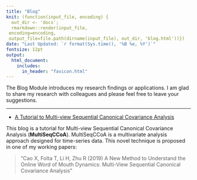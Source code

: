 ---
title: "Blog"
knit: (function(input_file, encoding) {
  out_dir <- 'docs';
  rmarkdown::render(input_file,
 encoding=encoding,
 output_file=file.path(dirname(input_file), out_dir, 'blog.html'))})
date: "Last Updated: `r format(Sys.time(), '%B %e, %Y')`"
fontsize: 12pt
output: 
  html_document:
    includes:
      in_header: "favicon.html" 
---

The Blog Module introduces my research findings or applications. I am glad to share my research with colleagues and please feel free to leave your suggestions. 


***

* [A Tutorial to Multi-view Sequential Canonical Covariance Analysis](https://hongfeiuconn.github.io/MultiSeqCCoA_Tutorial/)

This blog is a tutorial for Multi-view Sequential Canonical Covariance Analysis (__MultiSeqCCoA__). MultiSeqCCoA is a multivariate analysis approach designed for time-series data. This novel technique is proposed in one of my working papers:

> "Cao X, Folta T, Li H, Zhu R (2019) A New Method to Understand the Online Word of Mouth Dynamics: Multi-View Sequential Canonical Covariance Analysis"

 
